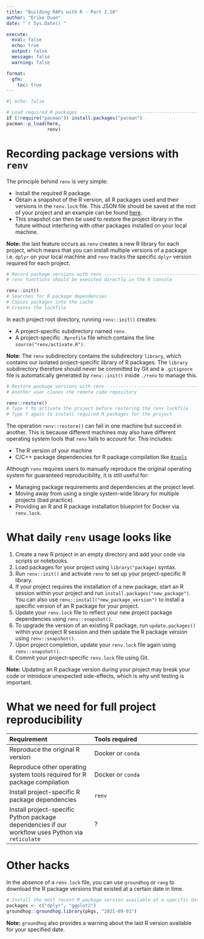 ```yaml
---
title: "Building RAPs with R - Part 2.10"
author: "Erika Duan"
date: "`r Sys.Date()`"   

execute:
  eval: false
  echo: true
  output: false
  message: false
  warning: false

format:
  gfm:
    toc: true
---
```


```r
#| echo: false 

# Load required R packages -----------------------------------------------------
if (!require("pacman")) install.packages("pacman")
pacman::p_load(here,
               renv) 
```


# Recording package versions with `renv`    

The principle behind `renv` is very simple:  

+ Install the required R package.  
+ Obtain a snapshot of the R version, all R packages used and their versions in the `renv.lock` file. This JSON file should be saved at the root of your project and an example can be found [here](https://github.com/erikaduan/abs_labour_force_report/blob/main/renv.lock).     
+ This snapshot can then be used to restore the project library in the future without interfering with other packages installed on your local machine.   

**Note:** the last feature occurs as `renv` creates a new R library for each project, which means that you can install multiple versions of a package i.e. `dplyr` on your local machine and `renv` tracks the specific `dplyr` version required for each project.    

```r
# Record package versions with renv --------------------------------------------
# renv functions should be executed directly in the R console

renv::init()
# Searches for R package dependencies
# Copies packages into the cache
# Creates the lockfile
```

In each project root directory, running `renv::init()` creates:   

+ A project-specific subdirectory named `renv`.   
+ A project-specific `.Rprofile` file which contains the line `source("renv/activate.R")`.  

**Note:** The `renv` subdirectory contains the subdirectory `library`, which contains our isolated project-specific library of R packages. The `library` subdirectory therefore should never be committed by Git and a `.gitignore` file is automatically generated by `renv::init()` inside `./renv` to manage this.   

```r
# Restore package versions with renv -------------------------------------------
# Another user clones the remote code repository   

renv::restore() 
# Type Y to activate the project before restoring the renv lockfile
# Type Y again to install required R packages for the project
```

The operation `renv::restore()` can fail in one machine but succeed in another. This is because different machines may also have different operating system tools that `renv` fails to account for. This includes:  

+ The R version of your machine      
+ C/C++ package dependencies for R package compilation like [`Rtools`](https://cran.r-project.org/bin/windows/Rtools/)      

Although `renv` requires users to manually reproduce the original operating system for guaranteed reproducibility, it is still useful for:   

+ Managing package requirements and dependencies at the project level.    
+ Moving away from using a single system-wide library for multiple projects (bad practice).  
+ Providing an R and R package installation blueprint for Docker via `renv.lock`.    


# What daily `renv` usage looks like    

1. Create a new R project in an empty directory and add your code via scripts or notebooks.  
2. Load packages for your project using `library("package)` syntax.   
3. Run `renv::init()` and activate `renv` to set up your project-specific R library.   
4. If your project requires the installation of a new package, start an R session within your project and run `install.packages("new_package")`. You can also use `renv::install("new_package_version")` to install a specific version of an R package for your project.   
5. Update your `renv.lock` file to reflect your new project package dependencies using `renv::snapshot()`.   
6. To upgrade the version of an existing R package, run `update.packages()` within your project R session and then update the R package version using `renv::snapshot()`.    
7. Upon project completion, update your `renv.lock` file again using `renv::snapshot()`.   
8. Commit your project-specific `renv.lock` file using Git.   

**Note:** Updating an R package version during your project may break your code or introduce unexpected side-effects, which is why unit testing is important.  


# What we need for full project reproducibility      

| Requirement | Tools required |    
|:------------|:---------------|   
| Reproduce the original R version | Docker or `conda` |   
| Reproduce other operating system tools required for R package compilation | Docker or `conda` |       
| Install project-specific R package dependencies | `renv` |     
| Install project-specific Python package dependencies if our workflow uses Python via `reticulate` | ? |   


# Other hacks   

In the absence of a `renv.lock` file, you can use `groundhog` or `rang` to download the R package versions that existed at a certain date in time.  

```r
# Install the most recent R package version available at a specific date -------
packages <- c("dplyr", "ggplot2")   
groundhog::groundhog.library(pkgs, "2021-09-01")   
```

**Note:** `groundhog` also provides a warning about the last R version available for your specified date.    